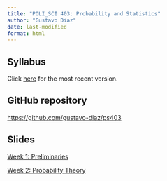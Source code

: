 ```yaml
---
title: "POLI_SCI 403: Probability and Statistics"
author: "Gustavo Diaz"
date: last-modified
format: html
---
```


## Syllabus

Click [here](/syllabus.pdf) for the most recent version.

## GitHub repository

<https://github.com/gustavo-diaz/ps403>

## Slides

[Week 1: Preliminaries](slides/week1.html)

[Week 2: Probability Theory](slides/week2.html)

<!-- [Week 3: Summarizing Random Variables](slides/week3.html) -->

<!-- [Week 4: Random Samples](slides/week4.html) -->

<!-- [Week 5: Regression](slides/week5.html) -->

<!-- [Week 6: Parametric Models](slides/week6.html) -->

<!-- [Week 7: Missing Data](slides/week7.html) -->

<!-- [Week 8: Causal Inference I](slides/week8.html) -->

<!-- [Week 9: Causal Inference II](slides/week9.html) -->